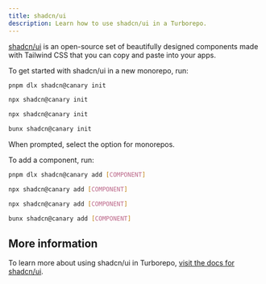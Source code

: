 ```yaml
---
title: shadcn/ui
description: Learn how to use shadcn/ui in a Turborepo.
---
```



[shadcn/ui](https://ui.shadcn.com/docs/monorepo) is an open-source set of beautifully designed components made with Tailwind CSS that you can copy and paste into your apps.

To get started with shadcn/ui in a new monorepo, run:

<PackageManagerTabs>

<Tab value="pnpm">

```bash title="Terminal"
pnpm dlx shadcn@canary init
```

</Tab>

<Tab value="yarn">

```bash title="Terminal"
npx shadcn@canary init
```

</Tab>

<Tab value="npm">

```bash title="Terminal"
npx shadcn@canary init
```

</Tab>

<Tab value="bun">

```bash title="Terminal"
bunx shadcn@canary init
```

</Tab>
</PackageManagerTabs>

When prompted, select the option for monorepos.

To add a component, run:

<PackageManagerTabs>

<Tab value="pnpm">

```bash title="Terminal"
pnpm dlx shadcn@canary add [COMPONENT]
```

</Tab>

<Tab value="yarn">

```bash title="Terminal"
npx shadcn@canary add [COMPONENT]
```

</Tab>

<Tab value="npm">

```bash title="Terminal"
npx shadcn@canary add [COMPONENT]
```

</Tab>

<Tab value="bun">

```bash title="Terminal"
bunx shadcn@canary add [COMPONENT]
```

</Tab>
</PackageManagerTabs>

## More information

To learn more about using shadcn/ui in Turborepo, [visit the docs for shadcn/ui](https://ui.shadcn.com/docs/monorepo).
